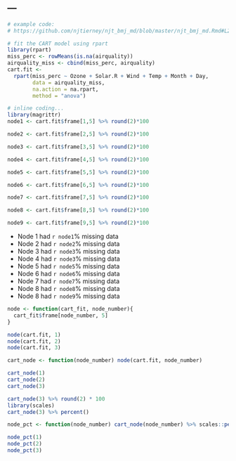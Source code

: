 ---
---

```r

# example code:
# https://github.com/njtierney/njt_bmj_md/blob/master/njt_bmj_md.Rmd#L232-L264

# fit the CART model using rpart
library(rpart)
miss_perc <- rowMeans(is.na(airquality))
airquality_miss <- cbind(miss_perc, airquality)
cart.fit <- 
  rpart(miss_perc ~ Ozone + Solar.R + Wind + Temp + Month + Day,
        data = airquality_miss, 
        na.action = na.rpart, 
        method = "anova")
```

```r
# inline coding...
library(magrittr)
node1 <- cart.fit$frame[1,5] %>% round(2)*100

node2 <- cart.fit$frame[2,5] %>% round(2)*100

node3 <- cart.fit$frame[3,5] %>% round(2)*100

node4 <- cart.fit$frame[4,5] %>% round(2)*100

node5 <- cart.fit$frame[5,5] %>% round(2)*100

node6 <- cart.fit$frame[6,5] %>% round(2)*100

node7 <- cart.fit$frame[7,5] %>% round(2)*100

node8 <- cart.fit$frame[8,5] %>% round(2)*100

node9 <- cart.fit$frame[9,5] %>% round(2)*100

```

- Node 1 had `r node1`% missing data
- Node 2 had `r node2`% missing data
- Node 3 had `r node3`% missing data
- Node 4 had `r node3`% missing data
- Node 5 had `r node5`% missing data
- Node 6 had `r node6`% missing data
- Node 7 had `r node7`% missing data
- Node 8 had `r node8`% missing data
- Node 8 had `r node9`% missing data

```r
node <- function(cart_fit, node_number){
  cart_fit$frame[node_number, 5]
}

node(cart.fit, 1)
node(cart.fit, 2)
node(cart.fit, 3)

cart_node <- function(node_number) node(cart.fit, node_number)

cart_node(1)
cart_node(2)
cart_node(3)

cart_node(3) %>% round(2) * 100
library(scales)
cart_node(3) %>% percent()

node_pct <- function(node_number) cart_node(node_number) %>% scales::percent() 

node_pct(1)
node_pct(2)
node_pct(3)
```

